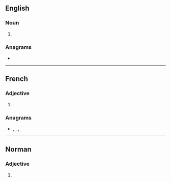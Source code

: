 ==English==

===Noun===
{{head|en|noun form}}

# {{plural of|en|maigre}}

===Anagrams===
* {{anagrams|en|a=aegimrs|gisarme|imagers|mirages|simagre}}

----

==French==

===Adjective===
{{head|fr|adjective form}}

# {{plural of|fr|maigre}}

===Anagrams===
* {{l|fr|émigras}}, {{l|fr|gémiras}}, {{l|fr|germais}}, {{l|fr|girâmes}}

----

==Norman==

===Adjective===
{{nrf-adj-form|p}}

# {{plural of|nrf|maigre||thin}}
